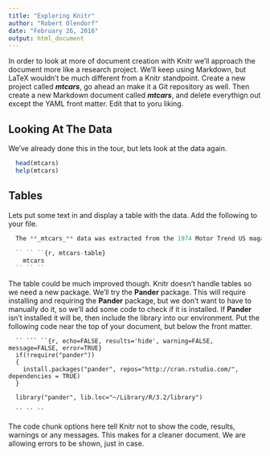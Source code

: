 ```yaml
---
title: "Exploring Knitr"
author: "Robert Olendorf"
date: "February 26, 2016"
output: html_document
---
```


In order to look at more of document creation with Knitr we'll approach the document more like a research project. We'll keep using Markdown, but LaTeX wouldn't be much different from a Knitr standpoint. Create a new project called **_mtcars_**, go ahead an make it a Git repository as well. Then create a new Markdown document called **_mtcars_**, and delete everythign out except the YAML front matter. Edit that to yoru liking.

## Looking At The Data

We've already done this in the tour, but lets look at the data again.

```r
  head(mtcars)
  help(mtcars)
```

## Tables

Lets put some text in and display a table with the data. Add the following to your file.

```r
  The **_mtcars_** data was extracted from the 1974 Motor Trend US magazine, and comprises fuel consumption and 10 aspects of automobile design and performance for 32 automobiles (1973–74 models). A the first few rows are shown below.
  
  `` `` ``{r, mtcars-table}
    mtcars
  `` `` ``
```


The table could be much improved though. Knitr doesn't handle tables so we need a new package. We'll try the **Pander** package. This will require installing and requiring the **Pander** package, but we don't want to have to manually do it, so we'll add some code to check if it is installed. If **Pander** isn't installed it will be, then include the library into our environment. Put the following code near the top of your document, but below the front matter.

```
  `` ``` ``{r, echo=FALSE, results='hide', warning=FALSE, message=FALSE, error=TRUE}
  if(!require("pander"))
  {
    install.packages("pander", repos="http://cran.rstudio.com/", dependencies = TRUE)
  }
  
  library("pander", lib.loc="~/Library/R/3.2/library")
  
  `` `` ``

```

The code chunk options here tell Knitr not to show the code, results, warnings or any messages. This makes for a cleaner document. We are allowing errors to be shown, just in case.



